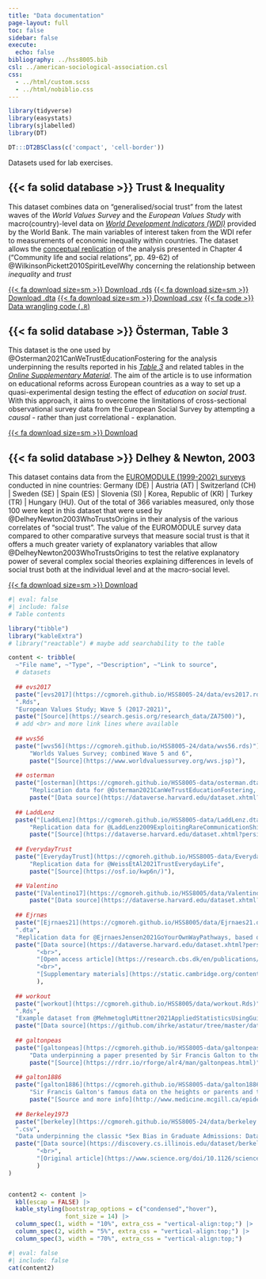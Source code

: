 ```yaml
---
title: "Data documentation"
page-layout: full
toc: false
sidebar: false
execute:
  echo: false
bibliography: ../hss8005.bib
csl: ../american-sociological-association.csl
css: 
  - ../html/custom.scss
  - ../html/nobiblio.css
---
```


```r
library(tidyverse)
library(easystats)
library(sjlabelled)
library(DT)

DT:::DT2BSClass(c('compact', 'cell-border'))

```

Datasets used for lab exercises.


::: {.callout-note icon="false" collapse="true"}
## {{< fa solid database >}} **Trust & Inequality**

This dataset combines data on "generalised/social trust" from the latest waves of the *World Values Survey* and the *European Values Study* with macro(country)-level data on [*World Development Indicators (WDI)*](https://data.worldbank.org/indicator) provided by the World Bank.
The main variables of interest taken from the WDI refer to measurements of economic inequality within countries.
The dataset allows the [conceptual replication](https://doi.org/10.1177/17456916211041116) of the analysis presented in Chapter 4 (“Community life and social relations”, pp. 49-62) of @WilkinsonPickett2010SpiritLevelWhy concerning the relationship between *inequality* and *trust* 

[{{< fa download size=sm >}} Download .rds](/data/trust_inequality.rds){.btn .btn-ncl} 
[{{< fa download size=sm >}} Download .dta](/data/trust_inequality.dta){.btn .btn-ncl} 
[{{< fa download size=sm >}} Download .csv](/data/trust_inequality.csv){.btn .btn-ncl} 
[{{< fa code >}} Data wrangling code (`.R`)](/data/trust_inequality_prep.R){.btn .link-secondary} 
:::



::: {.callout-note icon="false" collapse="true"}
## {{< fa solid database >}} **Österman, Table 3**

This dataset is the one used by @Osterman2021CanWeTrustEducationFostering for the analysis underpinning the results reported in his [*Table 3*](https://link.springer.com/article/10.1007/s11205-020-02529-y/tables/3) and related tables in the [*Online Supplementary Material*](https://static-content.springer.com/esm/art%3A10.1007%2Fs11205-020-02529-y/MediaObjects/11205_2020_2529_MOESM1_ESM.pdf).
The aim of the article is to use information on educational reforms across European countries as a way to set up a quasi-experimental design testing the effect of *education* on *social trust*.
With this approach, it aims to overcome the limitations of cross-sectional observational survey data from the European Social Survey by attempting a *causal* - rather than just correlational - explanation.

[{{< fa download size=sm >}} Download](/data/osterman_t3.dta){.btn .btn-ncl}
:::





::: {.callout-note icon="false" collapse="true"}
## {{< fa solid database >}} **Delhey & Newton, 2003**

This dataset contains data from the [EUROMODULE (1999-2002) surveys](https://search.gesis.org/research_data/ZA4063) conducted in nine countries: Germany (DE) \| Austria (AT) \| Switzerland (CH) \| Sweden (SE) \| Spain (ES) \| Slovenia (SI) \| Korea, Republic of (KR) \| Turkey (TR) \| Hungary (HU).
Out of the total of 366 variables measured, only those 100 were kept in this dataset that were used by @DelheyNewton2003WhoTrustsOrigins in their analysis of the various correlates of "social trust".
The value of the EUROMODULE survey data compared to other comparative surveys that measure social trust is that it offers a much greater variety of explanatory variables that allow @DelheyNewton2003WhoTrustsOrigins to test the relative explanatory power of several complex social theories explaining differences in levels of social trust both at the individual level and at the macro-social level.

[{{< fa download size=sm >}} Download](/data/delhey&newton2003.sav){.btn .btn-ncl} 
<!-- <button type="button" class="btn btn-outline-orange"> [{{< fa file-pdf >}} Original questionnaire](/data/delhey&newton2003_ZA4063_q.pdf){style="text-decoration:none" target="_blank"} </button> <button type="button" class="btn btn-outline-orange"> [{{< fa file-pdf >}} Original Codebook](/data/delhey&newton2003_ZA4063_cod.pdf){style="text-decoration:none" target="_blank"}  -->
:::








```r
#| eval: false
#| include: false
# Table contents

library("tibble")
library("kableExtra")
# library("reactable") # maybe add searchability to the table

content <- tribble(
  ~"File name", ~"Type", ~"Description", ~"Link to source",
  # datasets
  
  ## evs2017
  paste("[evs2017](https://cgmoreh.github.io/HSS8005-24/data/evs2017.rds)"), 
  ".Rds",
  "European Values Study; Wave 5 (2017-2021)",
  paste("[Source](https://search.gesis.org/research_data/ZA7500)"),
  # add <br> and more link lines where available
  
  ## wvs56
  paste("[wvs56](https://cgmoreh.github.io/HSS8005-24/data/wvs56.rds)"), ".Rds",
      "Worlds Values Survey; combined Wave 5 and 6",
      paste("[Source](https://www.worldvaluessurvey.org/wvs.jsp)"),
  
  ## osterman
  paste("[osterman](https://cgmoreh.github.io/HSS8005-data/osterman.dta)"), ".dta",
      "Replication data for @Osterman2021CanWeTrustEducationFostering, based on European Social Survey Rounds 1-9 data",
      paste("[Data source](https://dataverse.harvard.edu/dataset.xhtml?persistentId=doi:10.7910/DVN/RCSCDA)", "<br>", "[Open access article](https://link.springer.com/article/10.1007/s11205-020-02529-y)", "<br>", "[Supplementary materials](https://static-content.springer.com/esm/art%3A10.1007%2Fs11205-020-02529-y/MediaObjects/11205_2020_2529_MOESM1_ESM.pdf)"),
  
  ## LaddLenz
  paste("[LaddLenz](https://cgmoreh.github.io/HSS8005-data/LaddLenz.dta)"), ".dta",
      "Replication data for @LaddLenz2009ExploitingRareCommunicationShiftDocument, based on British Election Panel Study data. Included in @Hainmueller2012EntropyBalancingCausalEffectsMultivariate",
      paste("[Source](https://dataverse.harvard.edu/dataset.xhtml?persistentId=hdl:1902.1/16077)"),
  
  ## EverydayTrust
  paste("[EverydayTrust](https://cgmoreh.github.io/HSS8005-data/EverydayTrust.Rds)"), ".Rds", 
      "Replication data for @WeissEtAl2021TrustEverydayLife", 
      paste("[Source](https://osf.io/kwp6n/)"),

  ## Valentino
  paste("[Valentino17](https://cgmoreh.github.io/HSS8005/data/Valentino17.dta)"), ".dta", "Replication data for @ValentinoEtAl2019EconomicCulturalDriversImmigrantSupport, based on original data collected through YouGov in 11 countries. The original dataset provided by the authors is called ***imm.bjpols.dta*** and the original analysis was performed in Stata.",
      paste("[Data source](https://dataverse.harvard.edu/dataset.xhtml?persistentId=doi:10.7910/DVN/R5MEKK)", "<br>", "[Open access article](https://ora.ox.ac.uk/objects/uuid:33db61d3-a72c-4dc1-8ad5-53fc37728650)", "<br>", "[Supplementary materials](https://static.cambridge.org/content/id/urn:cambridge.org:id:article:S000712341700031X/resource/name/S000712341700031Xsup001.pdf)"),
  
  ## Ejrnæs
  paste("[Ejrnaes21](https://cgmoreh.github.io/HSS8005/data/Ejrnaes21.dta)"), 
  ".dta", 
  "Replication data for @EjrnaesJensen2021GoYourOwnWayPathways, based on data from the European Social Survey Round 8. The original dataset provided by the authors is called ***G&O_Final.tab*** and the original analysis was performed in Stata.",
  paste("[Data source](https://dataverse.harvard.edu/dataset.xhtml?persistentId=doi:10.7910/DVN/VAFIIO)", 
        "<br>", 
        "[Open access article](https://research.cbs.dk/en/publications/go-your-own-way-the-pathways-to-exiting-the-european-union)", 
        "<br>", 
        "[Supplementary materials](https://static.cambridge.org/content/id/urn:cambridge.org:id:article:S0017257X20000378/resource/name/S0017257X20000378sup001.docx)"
        ),
  
  ## workout
  paste("[workout](https://cgmoreh.github.io/HSS8005/data/workout.Rds)"), 
  ".Rds", 
  "Example dataset from @MehmetogluMittner2021AppliedStatisticsUsingGuideSocial; a combined version of the original `workout2` and `workout3` datasets included in the {astatur} package",
  paste("[Data source](https://github.com/ihrke/astatur/tree/master/data)"),
  
  ## galtonpeas
  paste("[galtonpeas](https://cgmoreh.github.io/HSS8005-data/galtonpeas.Rds)"), ".Rds",
      "Data underpinning a paper presented by Sir Francis Galton to the Royal Institute on February 9, 1877, summarising his experiments on sweet peas in which he compared the size of peas produced by parent plants to those produced by offspring plants.",
      paste("[Source](https://rdrr.io/rforge/alr4/man/galtonpeas.html)"),
  
  ## galton1886
  paste("[galton1886](https://cgmoreh.github.io/HSS8005-data/galton1886.dta)"), ".dta",
      "Sir Francis Galton's famous data on the heights or parents and their children underpinning his 1886 paper [@Galton1886RegressionMediocrityHereditaryStature].",
      paste("[Source and more info](http://www.medicine.mcgill.ca/epidemiology/hanley/galton/)"),
  
  ## Berkeley1973
  paste("[berkeley](https://cgmoreh.github.io/HSS8005-24/data/berkeley.csv)"),
  ".csv",
  "Data underpinning the classic *Sex Bias in Graduate Admissions: Data from Berkeley* paper by Bickel, Hammel and O'Connell (1975).",
  paste("[Data source](https://discovery.cs.illinois.edu/dataset/berkeley/)",
        "<br>",
        "[Original article](https://www.science.org/doi/10.1126/science.187.4175.398)"
        )
)


content2 <- content |> 
  kbl(escap = FALSE) |> 
  kable_styling(bootstrap_options = c("condensed","hover"),
                font_size = 14) |>
  column_spec(1, width = "10%", extra_css = "vertical-align:top;") |>  
  column_spec(2, width = "5%", extra_css = "vertical-align:top;") |>  
  column_spec(3, width = "70%", extra_css = "vertical-align:top;")

```

::: text-sm
```r
#| eval: false
#| include: false
cat(content2)
```
:::

<!-- The datasets can be downloaded by clicking on the file name, or read into `R` directly from `"https://cgmoreh.github.io/HSS8005-24/data/___"` (using a type-appropriate read function and replacing \_\_\_ with "File name" and "Type" extension; e.g. `sjlabelled::read_stata("https://cgmoreh.github.io/HSS8005-24/data/dataset.dta")` or `datawizard::data_read("https://cgmoreh.github.io/HSS8005-24/data/dataset.dta")`). -->

